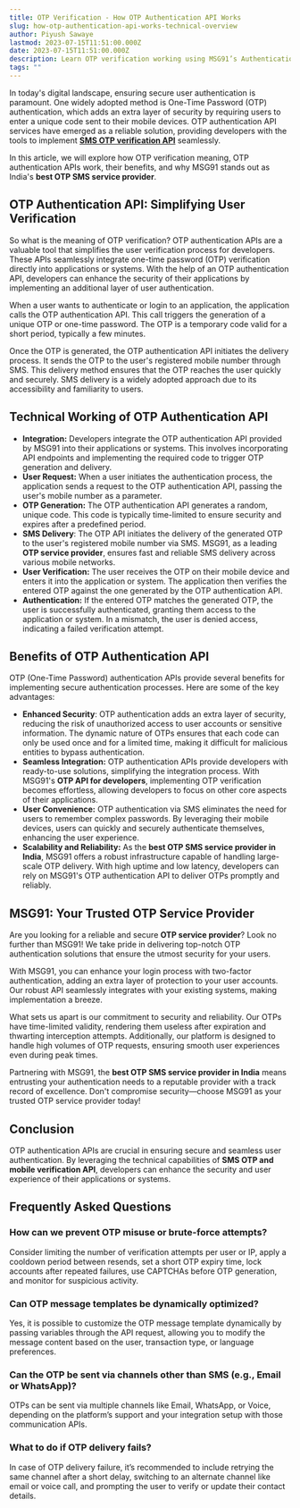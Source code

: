 ```yaml
---
title: OTP Verification - How OTP Authentication API Works
slug: how-otp-authentication-api-works-technical-overview
author: Piyush Sawaye
lastmod: 2023-07-15T11:51:00.000Z
date: 2023-07-15T11:51:00.000Z
description: Learn OTP verification working using MSG91’s Authentication API. Explore the technical flow of sending & validating one-time passwords for user authentication.
tags: ""
---
```


In today's digital landscape, ensuring secure user authentication is paramount. One widely adopted method is One-Time Password (OTP) authentication, which adds an extra layer of security by requiring users to enter a unique code sent to their mobile devices. OTP authentication API services have emerged as a reliable solution, providing developers with the tools to implement **[SMS OTP verification API](https://msg91.com/otp)** seamlessly.   


In this article, we will explore how OTP verification meaning, OTP authentication APIs work, their benefits, and why MSG91 stands out as India's **best OTP SMS service provider**.  


## **OTP Authentication API: Simplifying User Verification**

So what is the meaning of OTP verification? OTP authentication APIs are a valuable tool that simplifies the user verification process for developers. These APIs seamlessly integrate one-time password (OTP) verification directly into applications or systems. With the help of an OTP authentication API, developers can enhance the security of their applications by implementing an additional layer of user authentication.  


When a user wants to authenticate or login to an application, the application calls the OTP authentication API. This call triggers the generation of a unique OTP or one-time password. The OTP is a temporary code valid for a short period, typically a few minutes.

Once the OTP is generated, the OTP authentication API initiates the delivery process. It sends the OTP to the user's registered mobile number through SMS. This delivery method ensures that the OTP reaches the user quickly and securely. SMS delivery is a widely adopted approach due to its accessibility and familiarity to users.  


## **Technical Working of OTP Authentication API**

* **Integration:** Developers integrate the OTP authentication API provided by MSG91 into their applications or systems. This involves incorporating API endpoints and implementing the required code to trigger OTP generation and delivery.
* **User Request:** When a user initiates the authentication process, the application sends a request to the OTP authentication API, passing the user's mobile number as a parameter.
* **OTP Generation:** The OTP authentication API generates a random, unique code. This code is typically time-limited to ensure security and expires after a predefined period.
* **SMS Delivery**: The OTP API initiates the delivery of the generated OTP to the user's registered mobile number via SMS. MSG91, as a leading **OTP service provider**, ensures fast and reliable SMS delivery across various mobile networks.
* **User Verification:** The user receives the OTP on their mobile device and enters it into the application or system. The application then verifies the entered OTP against the one generated by the OTP authentication API.
* **Authentication:** If the entered OTP matches the generated OTP, the user is successfully authenticated, granting them access to the application or system. In a mismatch, the user is denied access, indicating a failed verification attempt.

## **Benefits of OTP Authentication API**

OTP (One-Time Password) authentication APIs provide several benefits for implementing secure authentication processes. Here are some of the key advantages:

* **Enhanced Security**: OTP authentication adds an extra layer of security, reducing the risk of unauthorized access to user accounts or sensitive information. The dynamic nature of OTPs ensures that each code can only be used once and for a limited time, making it difficult for malicious entities to bypass authentication.
* **Seamless Integration:** OTP authentication APIs provide developers with ready-to-use solutions, simplifying the integration process. With MSG91's **OTP API for developers**, implementing OTP verification becomes effortless, allowing developers to focus on other core aspects of their applications.
* **User Convenience:** OTP authentication via SMS eliminates the need for users to remember complex passwords. By leveraging their mobile devices, users can quickly and securely authenticate themselves, enhancing the user experience.
* **Scalability and Reliability:** As the **best OTP SMS service provider in India**, MSG91 offers a robust infrastructure capable of handling large-scale OTP delivery. With high uptime and low latency, developers can rely on MSG91's OTP authentication API to deliver OTPs promptly and reliably.

## **MSG91: Your Trusted OTP Service Provider**

Are you looking for a reliable and secure **OTP service provider**? Look no further than MSG91! We take pride in delivering top-notch OTP authentication solutions that ensure the utmost security for your users.  


With MSG91, you can enhance your login process with two-factor authentication, adding an extra layer of protection to your user accounts. Our robust API seamlessly integrates with your existing systems, making implementation a breeze.  


What sets us apart is our commitment to security and reliability. Our OTPs have time-limited validity, rendering them useless after expiration and thwarting interception attempts. Additionally, our platform is designed to handle high volumes of OTP requests, ensuring smooth user experiences even during peak times.  


Partnering with MSG91, the **best OTP SMS service provider in India** means entrusting your authentication needs to a reputable provider with a track record of excellence. Don't compromise security—choose MSG91 as your trusted OTP service provider today!  


## **Conclusion**

OTP authentication APIs are crucial in ensuring secure and seamless user authentication. By leveraging the technical capabilities of **SMS OTP and mobile verification API**, developers can enhance the security and user experience of their applications or systems.

## **Frequently Asked Questions**

### **How can we prevent OTP misuse or brute-force attempts?**

Consider limiting the number of verification attempts per user or IP, apply a cooldown period between resends, set a short OTP expiry time, lock accounts after repeated failures, use CAPTCHAs before OTP generation, and monitor for suspicious activity.

### **Can OTP message templates be dynamically optimized?**

Yes, it is possible to customize the OTP message template dynamically by passing variables through the API request, allowing you to modify the message content based on the user, transaction type, or language preferences.

### **Can the OTP be sent via channels other than SMS (e.g., Email or WhatsApp)?**

OTPs can be sent via multiple channels like Email, WhatsApp, or Voice, depending on the platform’s support and your integration setup with those communication APIs.

### **What to do if OTP delivery fails?**

In case of OTP delivery failure, it’s recommended to include retrying the same channel after a short delay, switching to an alternate channel like email or voice call, and prompting the user to verify or update their contact details.
